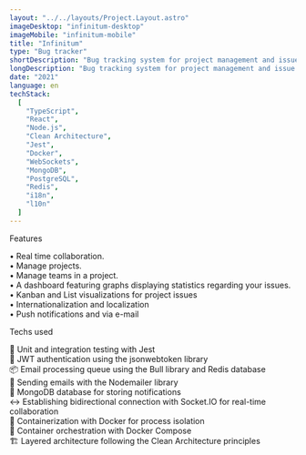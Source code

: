 ```yaml
---
layout: "../../layouts/Project.Layout.astro"
imageDesktop: "infinitum-desktop"
imageMobile: "infinitum-mobile"
title: "Infinitum"
type: "Bug tracker"
shortDescription: "Bug tracking system for project management and issue tracking."
longDescription: "Bug tracking system for project management and issue tracking in real time."
date: "2021"
language: en
techStack:
  [
    "TypeScript",
    "React",
    "Node.js",
    "Clean Architecture",
    "Jest",
    "Docker",
    "WebSockets",
    "MongoDB",
    "PostgreSQL",
    "Redis",
    "i18n",
    "l10n"
  ]
---
```



<TypographyComponent
  class="mt-8 mb-4"
  color="var(--foreground)"
  variant="h1-serif">
    Features
</TypographyComponent>

• Real time collaboration. <br />
• Manage projects. <br />
• Manage teams in a project. <br />
• A dashboard featuring graphs displaying statistics regarding your issues. <br />
• Kanban and List visualizations for project issues <br />
• Internationalization and localization <br />
• Push notifications and via e-mail <br />

<TypographyComponent
  class="mt-8 mb-4"
  color="var(--foreground)"
  variant="h1-serif">
    Techs used
</TypographyComponent>

🧪 Unit and integration testing with Jest
<br />
🔑 JWT authentication using the jsonwebtoken library
<br />
📦 Email processing queue using the Bull library and Redis database
<br />
📨 Sending emails with the Nodemailer library
<br />
📑 MongoDB database for storing notifications
<br />
↔️ Establishing bidirectional connection with Socket.IO for real-time collaboration
<br />
🐋 Containerization with Docker for process isolation
<br />
🚢 Container orchestration with Docker Compose
<br />
🏗️ Layered architecture following the Clean Architecture principles
